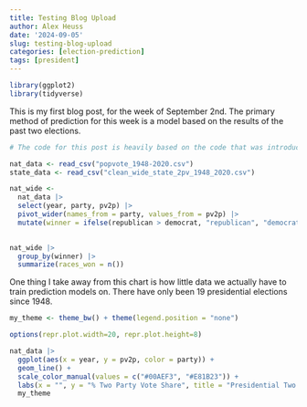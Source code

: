 ```yaml
---
title: Testing Blog Upload
author: Alex Heuss
date: '2024-09-05'
slug: testing-blog-upload
categories: [election-prediction]
tags: [president]
---
```

```r
library(ggplot2)
library(tidyverse)
```

This is my first blog post, for the week of September 2nd. The primary method of prediction for this week is a model based on the results of the past two elections. 

```r
# The code for this post is heavily based on the code that was introduced in section this week. 

nat_data <- read_csv("popvote_1948-2020.csv")
state_data <- read_csv("clean_wide_state_2pv_1948_2020.csv")

```
```r
nat_wide <- 
  nat_data |> 
  select(year, party, pv2p) |>
  pivot_wider(names_from = party, values_from = pv2p) |>
  mutate(winner = ifelse(republican > democrat, "republican", "democrat"))
  
```

```r
nat_wide |> 
  group_by(winner) |>
  summarize(races_won = n())
```
One thing I take away from this chart is how little data we actually have to train prediction models on. There have only been 19 presidential elections since 1948.

```r

my_theme <- theme_bw() + theme(legend.position = "none")

options(repr.plot.width=20, repr.plot.height=8)

nat_data |>
  ggplot(aes(x = year, y = pv2p, color = party)) +
  geom_line() +
  scale_color_manual(values = c("#00AEF3", "#E81B23")) + 
  labs(x = "", y = "% Two Party Vote Share", title = "Presidential Two Party Vote Share") + 
  my_theme

```







